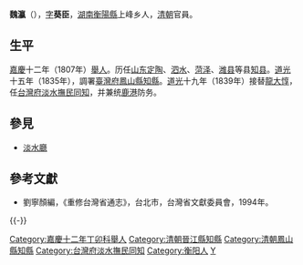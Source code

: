 '''魏瀛'''（{{bd|1774年||1843年||Wei}}），[[表字|字]]'''葵臣'''，[[湖南|湖南]][[衡陽縣|衡陽縣]]上峰乡人，[[清朝|清朝]]官員。

== 生平 ==
[[嘉慶|嘉慶]]十二年（1807年）[[舉人|舉人]]。历任[[山东|山东]][[定陶|定陶]]、[[泗水县|泗水]]、[[菏泽|菏泽]]、[[潍县|潍县]]等县[[知县|知县]]。[[道光|道光]]十五年（1835年），調署[[臺灣府|臺灣府]][[鳳山縣知縣|鳳山縣知縣]]。[[道光|道光]]十九年（1839年）接替[[龍大惇|龍大惇]]，任[[台灣府淡水撫民同知|台灣府淡水撫民同知]]，并兼统[[鹿港鎮|鹿港]]防务。

==參見==
*[[淡水廳|淡水廳]]

==參考文獻==
*劉寧顏編，《重修台灣省通志》，台北市，台灣省文獻委員會，1994年。

{{-}}
{{start box}}
{{s-off}}
{{succession box|盧擇元|[[胡之鋘|胡之鋘]]|[[泉州府|泉州府]]晉江縣[[知縣|知縣]]|[[道光|道光]]九年－十年<br />（1829－1830年）}}
{{s-before|[[葉之筠|葉之筠]]}}
{{s-title|[[臺灣府|臺灣府]][[鳳山縣知縣|鳳山縣知縣]]|<small>道光十五年（1835年）署，旋實授</small>}}
{{s-after|[[曹谨|曹谨]]}}
{{s-before|[[龍大惇|龍大惇]]}}
{{s-title|[[台灣府淡水撫民同知|台灣府淡水撫民同知]]|<small>道光十九年（1839年）上任</small>}}
{{s-after|[[劉繼祖|劉繼祖]]}}
{{end box}}
{{DEFAULTSORT:Wei}}
[[Category:嘉慶十二年丁卯科舉人|Category:嘉慶十二年丁卯科舉人]]
[[Category:清朝晉江縣知縣|Category:清朝晉江縣知縣]]
[[Category:清朝鳳山縣知縣|Category:清朝鳳山縣知縣]]
[[Category:台灣府淡水撫民同知|Category:台灣府淡水撫民同知]]
[[Category:衡阳人|Category:衡阳人]]
[[Category:魏姓|Y]]